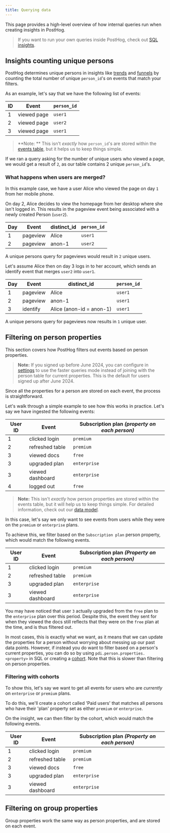 ```yaml
---
title: Querying data
---
```


This page provides a high-level overview of how internal queries run when creating insights in PostHog. 

> If you want to run your own queries inside PostHog, check out [SQL insights](/docs/product-analytics/sql).

## Insights counting unique persons

PostHog determines unique persons in insights like [trends](/manual/trends) and [funnels](/manual/funnels) by counting the total number of unique `person_id`'s on events that match your filters.

As an example, let's say that we have the following list of events:

| ID  | Event       | `person_id` |
| --- | ----------- | ----------- |
| 1   | viewed page | `user1`     |
| 2   | viewed page | `user2`     |
| 3   | viewed page | `user1`     |

> **Note: ** This isn't _exactly_ how `person_id`'s are stored within the [events table](/docs/data-warehouse/sources/posthog), but it helps us to keep things simple.

If we ran a query asking for the number of unique users who viewed a page, we would get a result of `2`, as our table contains 2 unique `person_id`'s.

### What happens when users are merged? 

In this example case, we have a user Alice who viewed the page on day `1` from her mobile phone.

On day 2, Alice decides to view the homepage from her desktop where she isn't logged in. This results in the pageview event being associated with a newly created Person (`user2`).

| Day | Event    | distinct_id              | `person_id` |
| --- | -------- | ------------------------ | ----------- |
| 1   | pageview | Alice                    | `user1`     |
| 2   | pageview | anon-1                   | `user2`     |

A unique persons query for pageviews would result in `2` unique users.

Let's assume Alice then on day 3 logs in to her account, which sends an identify event that merges `user2` into `user1`.

| Day | Event    | distinct_id              | `person_id` |
| --- | -------- | ------------------------ | ----------- |
| 1   | pageview | Alice                    | `user1`     |
| 2   | pageview | anon-1                   | `user1`     |
| 3   | identify | Alice (anon-id = anon-1) | `user1`     |

A unique persons query for pageviews now results in `1` unique user.

## Filtering on person properties

This section covers how PostHog filters out events based on person properties.

> **Note:** If you signed up before June 2024, you can configure in [settings](https://us.posthog.com/settings/project-product-analytics#persons-on-events) to use the faster queries mode instead of joining with the person table for current properties. This is the default for users signed up after June 2024.

Since all the properties for a person are stored on each event, the process is straightforward.

Let's walk through a simple example to see how this works in practice. Let's say we have ingested the following events:

| User ID | Event            | Subscription plan _(property on each person)_ |
| ------- | ---------------- | --------------------------------------------- |
| 1       | clicked login    | `premium`                                     |
| 2       | refreshed table  | `premium`                                     |
| 3       | viewed docs      | `free`                                        |
| 3       | upgraded plan    | `enterprise`                                  |
| 3       | viewed dashboard | `enterprise`                                  |
| 4       | logged out       | `free`                                        |

> **Note:** This isn't _exactly_ how person properties are stored within the events table, but it will help us to keep things simple. For detailed information, check out our [data model](/docs/how-posthog-works/data-model).

In this case, let's say we only want to see events from users while they were on the `premium` or `enterprise` plans.

To achieve this, we filter based on the `Subscription plan` person property, which would match the following events.

| User ID | Event            | Subscription plan _(Property on each person)_ |
| ------- | ---------------- | --------------------------------------------- |
| 1       | clicked login    | `premium`                                     |
| 2       | refreshed table  | `premium`                                     |
| 3       | upgraded plan    | `enterprise`                                  |
| 3       | viewed dashboard | `enterprise`                                  |

You may have noticed that user `3` actually upgraded from the `free` plan to the `enterprise` plan over this period. Despite this, the event they sent for when they viewed the docs still reflects that they were on the `free` plan at the time, and is thus filtered out.

In most cases, this is exactly what we want, as it means that we can update the properties for a person without worrying about messing up our past data points.
However, if instead you do want to filter based on a person's current properties, you can do so by using `pdi.person.properties.<property>` in SQL or creating a [cohort](/manual/cohorts). Note that this is slower than filtering on person properties.

### Filtering with cohorts

To show this, let's say we want to get all events for users who are _currently_ on `enterprise` or `premium` plans.

To do this, we'll create a cohort called 'Paid users' that matches all persons who have their 'plan' property set as either `premium` or `enterprise`.

On the insight, we can then filter by the cohort, which would match the following events.

| User ID | Event            | Subscription plan _(Property on each person)_ |
| ------- | ---------------- | --------------------------------------------- |
| 1       | clicked login    | `premium`                                     |
| 2       | refreshed table  | `premium`                                     |
| 3       | viewed docs      | `free`                                        |
| 3       | upgraded plan    | `enterprise`                                  |
| 3       | viewed dashboard | `enterprise`                                  |

## Filtering on group properties

Group properties work the same way as person properties, and are stored on each event.
